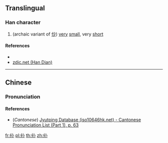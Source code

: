 ==Translingual==

===Han character===
{{Han char|rn=9|rad=人|as=03|sn=5|four=|canj=OF,XXXOF|ids=⿰亻小}}

# (archaic variant of [[仯]]) [[very]] [[small]], very [[short]]

====References====
* {{Han ref|kx=0094.051|dkj=00392|hdz=10114.010|uh=4EE6|ud=20198}}
* [http://www.zdic.net/zd/zi/ZdicE4ZdicBBZdicA6.htm zdic.net (Han Dian)]

----

==Chinese==
{{zh-forms}}

===Pronunciation===
{{zh-pron
|m=chào
|c=caau3
|mc=
|oc=
|ma=
|cat=a
}}

====References====
* (''Cantonese'') [http://www.iso10646hk.net/jp/document/download.jsp Jyutping Database (iso10646hk.net) - Cantonese Pronunciation List (Part 1), p. 63]

[[fr:仦]]
[[pl:仦]]
[[th:仦]]
[[zh:仦]]
